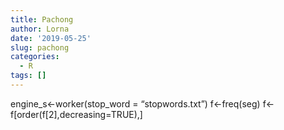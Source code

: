 ```yaml
---
title: Pachong
author: Lorna
date: '2019-05-25'
slug: pachong
categories:
  - R
tags: []
---
```

 engine_s<-worker(stop_word = "stopwords.txt")
  f<-freq(seg)
   f<-f[order(f[2],decreasing=TRUE),]
   